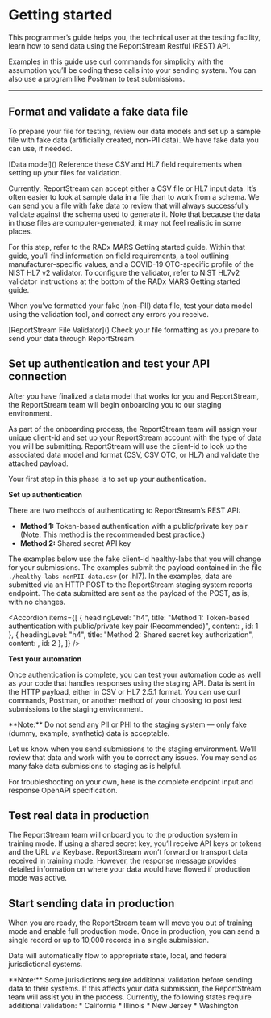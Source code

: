 
# Getting started

<p className="usa-intro text-base">
    This programmer’s guide helps you, the technical user at the testing facility, learn how to send data using the ReportStream Restful (REST) API.
</p>

Examples in this guide use curl commands for simplicity with the assumption you’ll be coding these calls into your sending system. You can also use a program like Postman to test submissions.

<hr/>

<h2 className="rs-numbered">Format and validate a fake data file</h2>

To prepare your file for testing, review our data models and set up a sample file with fake data (artificially created, non-PII data). We have fake data you can use, if needed.

<CardGroup>
    <Card>
        <CardHeader typeOf="div">
            [Data model]()
        </CardHeader>
        <CardBody>
            Reference these CSV and HL7 field requirements when setting up your files for validation.
        </CardBody>
    </Card>
</CardGroup>

Currently, ReportStream can accept either a CSV file or HL7 input data. It’s often easier to look at sample data in a file than to work from a schema. 
We can send you a file with fake data to review that will always successfully validate against the schema used to generate it. 
Note that because the data in those files are computer-generated, it may not feel realistic in some places.

<Alert type="info" headingLevel="div" heading="Note for HL7 OTC tests:" slim={true} className="border-0 font-sans-xs">
    For this step, refer to the RADx MARS Getting started guide.
    Within that guide, you’ll find information on field requirements, a tool outlining manufacturer-specific values, and a COVID-19 OTC-specific profile of the NIST HL7 v2 validator. 
    To configure the validator, refer to NIST HL7v2 validator instructions at the bottom of the RADx MARS Getting started guide.
</Alert>

When you’ve formatted your fake (non-PII) data file, test your data model using the validation tool, and correct any errors you receive.

<CardGroup>
    <Card>
        <CardHeader typeOf="div">
            [ReportStream File Validator]()
        </CardHeader>
        <CardBody>
            Check your file formatting as you prepare to send your data through ReportStream.
        </CardBody>
    </Card>
</CardGroup>

<h2 className="rs-numbered">Set up authentication and test your API connection</h2>

After you have finalized a data model that works for you and ReportStream, the ReportStream team will begin onboarding you to our staging environment.

As part of the onboarding process, the ReportStream team will assign your unique client-id and set up your ReportStream account with the type of data you will be submitting. ReportStream will use the client-id to look up the associated data model and format (CSV, CSV OTC, or HL7) and validate the attached payload.

Your first step in this phase is to set up your authentication.

**Set up authentication**

There are two methods of authenticating to ReportStream’s REST API:

* **Method 1:** Token-based authentication with a public/private key pair (Note: This method is the recommended best practice.)
* **Method 2:** Shared secret API key

The examples below use the fake client-id healthy-labs that you will change for your submissions. 
The examples submit the payload contained in the file `./healthy-labs-nonPII-data.csv` (or .hl7). 
In the examples, data are submitted via an HTTP POST to the ReportStream staging system reports endpoint. 
The data submitted are sent as the payload of the POST, as is, with no changes.

<Accordion items={[
    {
        headingLevel: "h4",
        title: "Method 1: Token-based authentication with public/private key pair (Recommended)", 
        content: <Method1 />,
        id: 1
    },
    {
        headingLevel: "h4",
        title: "Method 2: Shared secret key authorization", 
        content: <Method2 />,
        id: 2
    },
]} />

**Test your automation**

Once authentication is complete, you can test your automation code as well as your code that handles responses using the staging API. 
Data is sent in the HTTP payload, either in CSV or HL7 2.5.1 format. 
You can use curl commands, Postman, or another method of your choosing to post test submissions to the staging environment.

<Alert type="info" headingLevel="div" slim={true} className="border-0 font-sans-xs">
    **Note:** Do not send any PII or PHI to the staging system — only fake (dummy, example, synthetic) data is acceptable.
</Alert>

Let us know when you send submissions to the staging environment. We’ll review that data and work with you to correct any issues. You may send as many fake data submissions to staging as is helpful.

For troubleshooting on your own, here is the complete endpoint input and response OpenAPI specification.

<h2 className="rs-numbered">Test real data in production</h2>
   The ReportStream team will onboard you to the production system in training mode. If using a shared secret key, you’ll receive API keys or tokens and the URL via Keybase. ReportStream won’t forward or transport data received in training mode. However, the response message provides detailed information on where your data would have flowed if production mode was active.

<h2 className="rs-numbered">Start sending data in production</h2>
   When you are ready, the ReportStream team will move you out of training mode and enable full production mode. Once in production, you can send a single record or up to 10,000 records in a single submission.

Data will automatically flow to appropriate state, local, and federal jurisdictional systems.

<Alert type="info" headingLevel="div" slim={true} className="border-0 font-sans-xs">
    **Note:** Some jurisdictions require additional validation before sending data to their systems. If this affects your data submission, the ReportStream team will assist you in the process. Currently, the following states require additional validation:
    * California
    * Illinois
    * New Jersey
    * Washington
</Alert>
